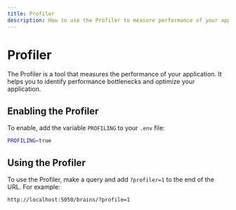 ```yaml
---
title: Profiler
description: How to use the Profiler to measure performance of your application.
---
```



# Profiler

The Profiler is a tool that measures the performance of your application. It helps you to identify performance bottlenecks and optimize your application.

## Enabling the Profiler

To enable, add the variable `PROFILING` to your `.env` file:

```bash
PROFILING=true
```

## Using the Profiler

To use the Profiler, make a query and add `?profiler=1` to the end of the URL. For example:

```bash
http://localhost:5050/brains/?profile=1
```